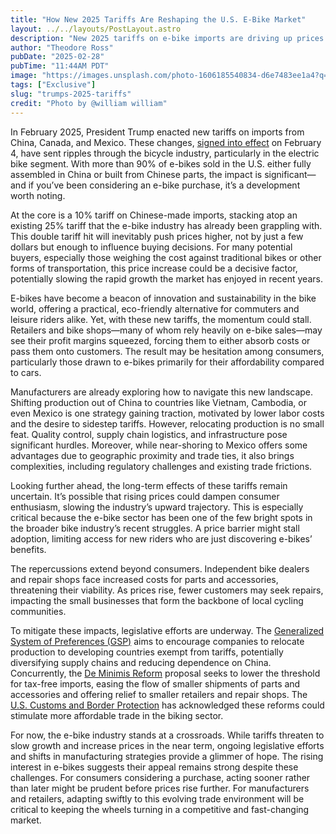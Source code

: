 ```yaml
---
title: "How New 2025 Tariffs Are Reshaping the U.S. E-Bike Market"
layout: ../../layouts/PostLayout.astro
description: "New 2025 tariffs on e-bike imports are driving up prices and challenging the industry’s growth. Discover how these trade changes impact consumers, manufacturers, and the future of electric biking in the U.S."
author: "Theodore Ross"
pubDate: "2025-02-28"
pubTime: "11:44AM PDT"
image: "https://images.unsplash.com/photo-1606185540834-d6e7483ee1a4?q=80&w=2670&auto=format&fit=crop&ixlib=rb-4.0.3&ixid=M3wxMjA3fDB8MHxwaG90by1wYWdlfHx8fGVufDB8fHx8fA%3D%3D"
tags: ["Exclusive"]
slug: "trumps-2025-tariffs"
credit: "Photo by @william william"
---
```


In February 2025, President Trump enacted new tariffs on imports from China, Canada, and Mexico. These changes, [signed into effect](https://www.whitehouse.gov/fact-sheets/2025/02/fact-sheet-president-donald-j-trump-imposes-tariffs-on-imports-from-canada-mexico-and-china/) on February 4, have sent ripples through the bicycle industry, particularly in the electric bike segment. With more than 90% of e-bikes sold in the U.S. either fully assembled in China or built from Chinese parts, the impact is significant—and if you’ve been considering an e-bike purchase, it’s a development worth noting.

At the core is a 10% tariff on Chinese-made imports, stacking atop an existing 25% tariff that the e-bike industry has already been grappling with. This double tariff hit will inevitably push prices higher, not by just a few dollars but enough to influence buying decisions. For many potential buyers, especially those weighing the cost against traditional bikes or other forms of transportation, this price increase could be a decisive factor, potentially slowing the rapid growth the market has enjoyed in recent years.

E-bikes have become a beacon of innovation and sustainability in the bike world, offering a practical, eco-friendly alternative for commuters and leisure riders alike. Yet, with these new tariffs, the momentum could stall. Retailers and bike shops—many of whom rely heavily on e-bike sales—may see their profit margins squeezed, forcing them to either absorb costs or pass them onto customers. The result may be hesitation among consumers, particularly those drawn to e-bikes primarily for their affordability compared to cars.

Manufacturers are already exploring how to navigate this new landscape. Shifting production out of China to countries like Vietnam, Cambodia, or even Mexico is one strategy gaining traction, motivated by lower labor costs and the desire to sidestep tariffs. However, relocating production is no small feat. Quality control, supply chain logistics, and infrastructure pose significant hurdles. Moreover, while near-shoring to Mexico offers some advantages due to geographic proximity and trade ties, it also brings complexities, including regulatory challenges and existing trade frictions.

Looking further ahead, the long-term effects of these tariffs remain uncertain. It’s possible that rising prices could dampen consumer enthusiasm, slowing the industry’s upward trajectory. This is especially critical because the e-bike sector has been one of the few bright spots in the broader bike industry’s recent struggles. A price barrier might stall adoption, limiting access for new riders who are just discovering e-bikes’ benefits.

The repercussions extend beyond consumers. Independent bike dealers and repair shops face increased costs for parts and accessories, threatening their viability. As prices rise, fewer customers may seek repairs, impacting the small businesses that form the backbone of local cycling communities.

To mitigate these impacts, legislative efforts are underway. The [Generalized System of Preferences (GSP)](https://ustr.gov/issue-areas/trade-development/preference-programs/generalized-system-preference-gsp) aims to encourage companies to relocate production to developing countries exempt from tariffs, potentially diversifying supply chains and reducing dependence on China. Concurrently, the [De Minimis Reform](https://crsreports.congress.gov/product/pdf/R/R48380) proposal seeks to lower the threshold for tax-free imports, easing the flow of smaller shipments of parts and accessories and offering relief to smaller retailers and repair shops. The [U.S. Customs and Border Protection](https://www.cbp.gov/) has acknowledged these reforms could stimulate more affordable trade in the biking sector.

For now, the e-bike industry stands at a crossroads. While tariffs threaten to slow growth and increase prices in the near term, ongoing legislative efforts and shifts in manufacturing strategies provide a glimmer of hope. The rising interest in e-bikes suggests their appeal remains strong despite these challenges. For consumers considering a purchase, acting sooner rather than later might be prudent before prices rise further. For manufacturers and retailers, adapting swiftly to this evolving trade environment will be critical to keeping the wheels turning in a competitive and fast-changing market.
